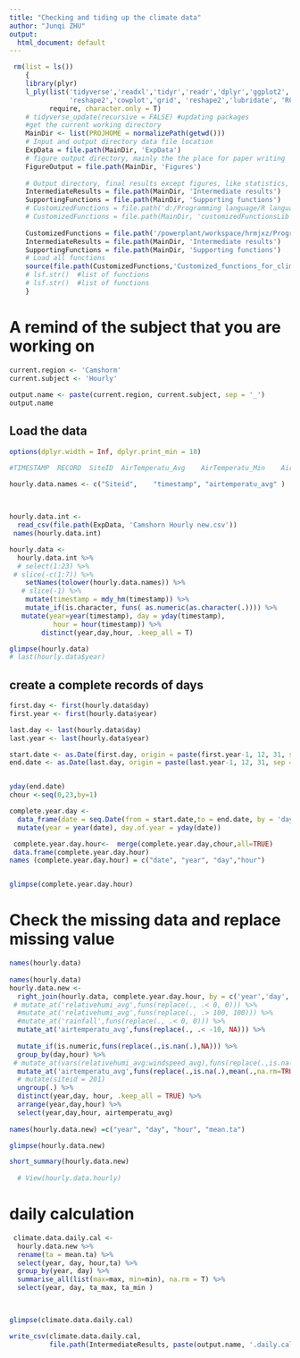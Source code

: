 ```yaml
---
title: "Checking and tiding up the climate data"
author: "Junqi ZHU"
output:
  html_document: default
---
```


```r
 rm(list = ls())
    {
    library(plyr)
    l_ply(list('tidyverse','readxl','tidyr','readr','dplyr','ggplot2','broom','ggthemes','plotly','purrr',
               'reshape2','cowplot','grid', 'reshape2','lubridate', 'RColorBrewer', 'datacheck'), 
          require, character.only = T)
    # tidyverse_update(recursive = FALSE) #updating packages
    #get the current working directory
    MainDir <- list(PROJHOME = normalizePath(getwd()))
    # Input and output directory data file location
    ExpData = file.path(MainDir, 'ExpData')
    # figure output directory, mainly the the place for paper writing 
    FigureOutput = file.path(MainDir, 'Figures')
    
    # Output directory, final results except figures, like statistics, and intermediate data set
    IntermediateResults = file.path(MainDir, 'Intermediate results')  
    SupportingFunctions = file.path(MainDir, 'Supporting functions')
    # CustomizedFunctions = file.path('d:/Programming language/R language/Customized function library/')
    # CustomizedFunctions = file.path(MainDir, 'customizedFunctionsLib')
    
    CustomizedFunctions = file.path('/powerplant/workspace/hrmjxz/Programming_lang/R_language/Function_library/')
    IntermediateResults = file.path(MainDir, 'Intermediate results')  
    SupportingFunctions = file.path(MainDir, 'Supporting functions')
    # Load all functions
    source(file.path(CustomizedFunctions,'Customized_functions_for_climate.R'))
    # lsf.str()  #list of functions
    # lsf.str()  #list of functions
    } 
```

# A remind of the subject that you are working on
```r
current.region <- 'Camshorm'
current.subject <- 'Hourly'
 
output.name <- paste(current.region, current.subject, sep = '_')
output.name

```

## Load the data
```r
options(dplyr.width = Inf, dplyr.print_min = 10)

#TIMESTAMP	RECORD	SiteID	AirTemperatu_Avg	AirTemperatu_Min	AirTemperatu_Max	RelativeHumi_Avg	Rain_Tot	Wetness_Avg	WindSpeed_Avg	WindSpeed_Max	WindSpeed_TMx	WindDirectio_Avg	BatteryVoltage

hourly.data.names <- c("Siteid",    "timestamp", "airtemperatu_avg" )

 
 
hourly.data.int <- 
  read_csv(file.path(ExpData, 'Camshorn Hourly new.csv')) 
 names(hourly.data.int)

hourly.data <-   
  hourly.data.int %>% 
  # select(1:23) %>% 
 # slice(-c(1:7)) %>%
    setNames(tolower(hourly.data.names)) %>% 
   # slice(-1) %>% 
    mutate(timestamp = mdy_hm(timestamp)) %>% 
    mutate_if(is.character, funs( as.numeric(as.character(.)))) %>%
   mutate(year=year(timestamp), day = yday(timestamp), 
           hour = hour(timestamp)) %>% 
        distinct(year,day,hour, .keep_all = T)

glimpse(hourly.data)
# last(hourly.data$year)

```

## create a complete records of days

```r

first.day <- first(hourly.data$day)
first.year <- first(hourly.data$year)

last.day <- last(hourly.data$day)
last.year <- last(hourly.data$year)

start.date <- as.Date(first.day, origin = paste(first.year-1, 12, 31, sep = '-'))
end.date <- as.Date(last.day, origin = paste(last.year-1, 12, 31, sep = '-'))


yday(end.date)
chour <-seq(0,23,by=1)

complete.year.day <- 
  data_frame(date = seq.Date(from = start.date,to = end.date, by = 'day')) %>% 
  mutate(year = year(date), day.of.year = yday(date)) 

 complete.year.day.hour<-  merge(complete.year.day,chour,all=TRUE)
 data.frame(complete.year.day.hour)
names (complete.year.day.hour) = c("date", "year", "day","hour")


glimpse(complete.year.day.hour)

```

# Check the missing data and replace missing value
```r
names(hourly.data)
 
names(hourly.data)
hourly.data.new <- 
  right_join(hourly.data, complete.year.day.hour, by = c('year','day', 'hour')) %>% 
 # mutate_at('relativehumi_avg',funs(replace(., .< 0, 0))) %>% 
  #mutate_at('relativehumi_avg',funs(replace(., .> 100, 100))) %>%   
  #mutate_at('rainfall',funs(replace(., .< 0, 0))) %>% 
  mutate_at('airtemperatu_avg',funs(replace(., .< -10, NA))) %>% 
  
  mutate_if(is.numeric,funs(replace(.,is.nan(.),NA))) %>% 
  group_by(day,hour) %>%
 # mutate_at(vars(relativehumi_avg:windspeed_avg),funs(replace(.,is.na(.),mean(.,na.rm=TRUE))))%>%
  mutate_at('airtemperatu_avg',funs(replace(.,is.na(.),mean(.,na.rm=TRUE))))%>%
  # mutate(siteid = 201) 
  ungroup(.) %>% 
  distinct(year,day, hour, .keep_all = TRUE) %>% 
  arrange(year,day,hour) %>% 
  select(year,day,hour, airtemperatu_avg)
 
names(hourly.data.new) =c("year", "day", "hour", "mean.ta")

glimpse(hourly.data.new)

short_summary(hourly.data.new)  
 
  # View(hourly.data.hourly)
```


# daily calculation
```r

 climate.data.daily.cal <-
  hourly.data.new %>% 
  rename(ta = mean.ta) %>% 
  select(year, day, hour,ta) %>% 
  group_by(year, day) %>% 
  summarise_all(list(max=max, min=min), na.rm = T) %>% 
  select(year, day, ta_max, ta_min )
 


glimpse(climate.data.daily.cal)

write_csv(climate.data.daily.cal, 
          file.path(IntermediateResults, paste(output.name, '.daily.cal.csv',sep = '')))

```
 

<!-- # combine with blenheim radiation data -->
<!-- ## add the missing radiation data from the blenheim data -->
<!-- #day	hour	mean.ta	mean.rh	total.radiation.umol.m2.s	CO2.ppm	mean.wind.speed.m.s	swp.MPa	year	stn.no. -->

<!-- ```{r,echo=FALSE, error=FALSE, message=FALSE, warning=FALSE} -->
<!-- # relative humidity data are mainly missing from the data -->
<!-- blenheim.radiation <-  -->
<!--   tbl_df(read.csv(file.path(IntermediateResults,  -->
<!--                             'MRL.climate.data.hourly.csv'), header = TRUE)) %>%  -->
<!--   select(year, day, hour, total.radiation.umol.m2.s,CO2.ppm,swp.MPa  ) -->


<!-- glimpse(blenheim.radiation) -->

<!-- complete.radiation <- -->
<!--   left_join(hourly.data.new, blenheim.radiation, by = c('year','day', 'hour')) %>%  -->
<!--   group_by(year,day, hour) %>%  -->
<!--   mutate_at('total.radiation.umol.m2.s',funs(replace(.,is.na(.), mean(.,na.rm=TRUE)))) %>%  -->
<!--   mutate(total.radiation.umol.m2.s = 0) %>% -->
<!--   mutate_at('CO2.ppm', funs(replace(.,is.na(.), mean(.,na.rm=TRUE)))) %>%  -->
<!--    mutate_at('swp.MPa', funs(replace(.,is.na(.), mean(.,na.rm=TRUE))))   -->


<!-- short_summary(complete.radiation)   -->

<!-- ``` -->
<!-- #organize the data for input into GroIMP  -->
<!-- ```{r, fig.width=15, fig.height=25,echo=FALSE} -->
<!-- FPAR = 0.55 -->
<!-- WATT_TO_PPFD = 4.55 -->

<!-- date = as.Date("2019-2-04") -->
<!-- yday(date) -->
<!-- leap_year(2019) -->

<!-- climate.data.hourly <-  -->
<!--   complete.radiation %>%  -->

<!--   mutate(stn.no. = 201) %>% -->
<!--   mutate(CO2.ppm = 400, swp.MPa = -0.2, mean.rh = mean.rh/100) %>%  -->
<!--      select(day, hour, mean.ta, mean.rh,total.radiation.umol.m2.s,CO2.ppm, mean.wind.speed.m.s, swp.MPa, year, stn.no.) #%>% -->
<!--   #filter((year == 2019)) -->

<!-- write_csv(climate.data.hourly, file.path(IntermediateResults,  -->
<!--                     paste('Camshorn.climate.data.hourly.csv',sep = '')))         -->
<!-- names(climate.data.hourly) -->
<!-- range(climate.data.hourly$mean.ta) -->
<!--   range(climate.data.hourly$stn.no.) -->
<!-- ``` -->